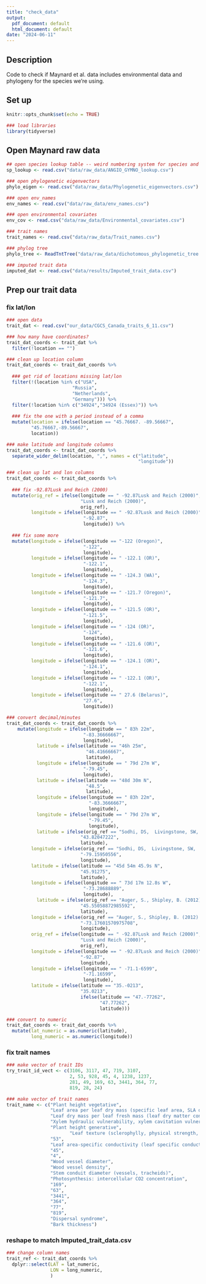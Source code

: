 ```yaml
---
title: "check_data"
output:
  pdf_document: default
  html_document: default
date: "2024-06-11"
---
```


## Description
Code to check if Maynard et al. data includes environmental data and phylogeny for the species we're using.

## Set up
```r
knitr::opts_chunk$set(echo = TRUE)

### load libraries
library(tidyverse)
```

## Open Maynard raw data
```r
## open species lookup table -- weird numbering system for species and genus
sp_lookup <- read.csv("data/raw_data/ANGIO_GYMNO_lookup.csv")

### open phylogenetic eigenvectors
phylo_eigen <- read.csv("data/raw_data/Phylogenetic_eigenvectors.csv")

### open env_names
env_names <- read.csv("data/raw_data/env_names.csv")

### open environmental covariates
env_cov <- read.csv("data/raw_data/Environmental_covariates.csv")

### trait names
trait_names <- read.csv("data/raw_data/Trait_names.csv")

### phylog tree
phylo_tree <- ReadTntTree("data/raw_data/dichotomous_phylogenetic_tree.tree")

### imputed trait data
imputed_dat <- read.csv("data/results/Imputed_trait_data.csv")
```

## Prep our trait data
### fix lat/lon
```r
### open data
trait_dat <- read.csv("our_data/CGCS_Canada_traits_6_11.csv")

### how many have coordinates?
trait_dat_coords <- trait_dat %>%
  filter(!location == "")

### clean up location column
trait_dat_coords <- trait_dat_coords %>%
  
  ### get rid of locations missing lat/lon
  filter(!(location %in% c("USA",
                        "Russia",
                        "Netherlands",
                        "Germany"))) %>%
  filter(!location %in% c("34924","34924 (Essex)")) %>%
  
  ### fix the one with a period instead of a comma
  mutate(location = ifelse(location == "45.76667. -89.56667",
         "45.76667,-89.56667",
         location))

### make latitude and longitude columns
trait_dat_coords <- trait_dat_coords %>%
  separate_wider_delim(location, ",", names = c("latitude",
                                                "longitude"))

### clean up lat and lon columns
trait_dat_coords <- trait_dat_coords %>%
  
  ### fix -92.87Lusk and Reich (2000)
  mutate(orig_ref = ifelse(longitude == " -92.87Lusk and Reich (2000)",
                           "Lusk and Reich (2000)",
                           orig_ref),
         longitude = ifelse(longitude == " -92.87Lusk and Reich (2000)",
                            "-92.87",
                            longitude)) %>%
  
  ### fix some more
  mutate(longitude = ifelse(longitude == "-122 (Oregon)",
                            "-122",
                            longitude),
         longitude = ifelse(longitude == " -122.1 (OR)",
                            "-122.1",
                            longitude),
         longitude = ifelse(longitude == " -124.3 (WA)",
                            "-124.3",
                            longitude),
         longitude = ifelse(longitude == " -121.7 (Oregon)",
                            "-121.7",
                            longitude),
         longitude = ifelse(longitude == " -121.5 (OR)",
                            "-121.5",
                            longitude),
         longitude = ifelse(longitude == " -124 (OR)",
                            "-124",
                            longitude),
         longitude = ifelse(longitude == " -121.6 (OR)",
                            "-121.6",
                            longitude),
         longitude = ifelse(longitude == " -124.1 (OR)",
                            "-124.1",
                            longitude),
         longitude = ifelse(longitude == " -122.1 (OR)",
                            "-122.1",
                            longitude),
         longitude = ifelse(longitude == " 27.6 (Belarus)",
                            "27.6",
                            longitude))

### convert decimal/minutes
trait_dat_coords <- trait_dat_coords %>%
    mutate(longitude = ifelse(longitude == " 83h 22m",
                            "-83.36666667",
                            longitude),
           latitude = ifelse(latitude == "46h 25m",
                             "46.41666667",
                             latitude),
           longitude = ifelse(longitude == " 79d 27m W",
                            "-79.45",
                            longitude),
           latitude = ifelse(latitude == "48d 30m N",
                             "48.5",
                             latitude),
           longitude = ifelse(longitude == " 83h 22m",
                              "-83.3666667",
                              longitude),
           longitude = ifelse(longitude == " 79d 27m W",
                              "-79.45",
                              longitude),
           latitude = ifelse(orig_ref == "Sodhi, DS,  Livingstone, SW,  Carboni, M,  Cadotte, MW.  Plant invasion alters trait composition and diversity across habitats. Ecol Evol.  2019; 9: 6199– 6210. https://doi.org/10.1002/ece3.5130",
                           "43.82047222",
                           latitude),
         longitude = ifelse(orig_ref == "Sodhi, DS,  Livingstone, SW,  Carboni, M,  Cadotte, MW.  Plant invasion alters trait composition and diversity across habitats. Ecol Evol.  2019; 9: 6199– 6210. https://doi.org/10.1002/ece3.5130",
                           "-79.15950556",
                           longitude),
         latitude = ifelse(latitude == "45d 54m 45.9s N",
                           "45.91275",
                           latitude),
         longitude = ifelse(longitude == " 73d 17m 12.8s W",
                            "-73.28688889", 
                            longitude),
           latitude = ifelse(orig_ref == "Auger, S., Shipley, B. (2012). : Interspecific and intraspecific trait variation along short environmental gradients in an old-growth temperate forest.  Journal of Vegetation Science. DOI: 1111/j.1654-1103.2012.01473.x",
                           "45.55058872985592",
                           latitude),
         longitude = ifelse(orig_ref == "Auger, S., Shipley, B. (2012). : Interspecific and intraspecific trait variation along short environmental gradients in an old-growth temperate forest.  Journal of Vegetation Science. DOI: 1111/j.1654-1103.2012.01473.x",
                           "-73.17601570975708",
                           longitude),
         orig_ref = ifelse(longitude == " -92.87Lusk and Reich (2000)",
                           "Lusk and Reich (2000)",
                           orig_ref),
         longitude = ifelse(longitude == " -92.87Lusk and Reich (2000)",
                           "-92.87",
                           longitude),
         longitude = ifelse(longitude == " -71.1-6599",
                            "-71.16599",
                            longitude),
         latitude = ifelse(latitude == "35.-0213",
                           "35.0213",
                           ifelse(latitude == "47.-77262",
                                  "47.77262",
                                  latitude)))

### convert to numeric
trait_dat_coords <- trait_dat_coords %>%
  mutate(lat_numeric = as.numeric(latitude),
         long_numeric = as.numeric(longitude))
```

### fix trait names
```r
### make vector of trait IDs
try_trait_id_vect <- c(3106, 3117, 47, 719, 3107, 
                       2, 53, 928, 45, 4, 1238, 1237,
                       281, 49, 169, 63, 3441, 364, 77, 
                       819, 28, 24)

### make vector of trait names
trait_name <- c("Plant height vegetative", 
                "Leaf area per leaf dry mass (specific leaf area, SLA or 1/LMA)", 
                "Leaf dry mass per leaf fresh mass (leaf dry matter content, LDMC)",
                "Xylem hydraulic vulnerability, xylem cavitation vulnerability, embolism vulnerability, (P20, P50, P8", 
                "Plant height generative", 
                       "Leaf texture (sclerophylly, physical strength, toughness)",
                "53", 
                "Leaf area-specific conductivity (leaf specific conductivity)", 
                "45", 
                "4", 
                "Wood vessel diameter", 
                "Wood vessel density",
                "Stem conduit diameter (vessels, tracheids)", 
                "Photosynthesis: intercellular CO2 concentration", 
                "169", 
                "63", 
                "3441", 
                "364", 
                "77",
                "819", 
                "Dispersal syndrome", 
                "Bark thickness")
```


### reshape to match Imputed_trait_data.csv
```r
### change column names
trait_ref <- trait_dat_coords %>%
  dplyr::select(LAT = lat_numeric,
                LON = long_numeric,
                )
```


